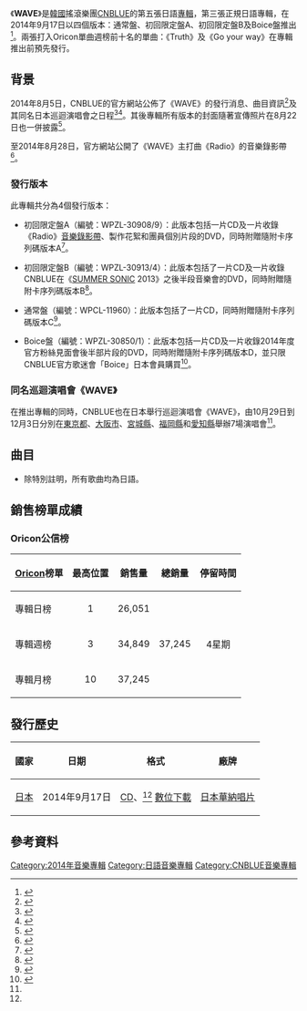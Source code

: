 {{Infobox album <!-- See Wikipedia:WikiProject Albums -->
| Name        = WAVE
| Type        = 錄音室專輯
| Artist      = [[CNBLUE|CNBLUE]]
| Cover       = CNBLUE WAVE.jpg
| Border      = 
| Caption     = 通常盤封面
| Released    = {{Start date|2014|9|17}}
| Recorded    = 2013年－2014年
| Genre       = [[日語流行音樂|日語流行音樂]]
| Length      = 37:36
| Label       = [[日本華納音樂|日本華納唱片]]
| Language    = [[日語|日語]]、[[英語|英語]]
| Producer    = 
| Chart position = * 日榜最高排名第1位<ref name="Oricon1">{{cite web|title=CN Blue Ranks No. 1 on Oricon with Japanese Album ‘Wave’|url=http://mwave.interest.me/enewsworld/en/article/76203/cnblue-tops-oricon-chart-with-japanese-album|work=Mnet News|date=2014年9月18日|accessdate=2014年9月22日|language=en|archive-url=https://web.archive.org/web/20150202154310/http://mwave.interest.me/enewsworld/en/article/76203/cnblue-tops-oricon-chart-with-japanese-album|archive-date=2015年2月2日|dead-url=yes}}</ref><small>（[[Oricon公信榜|Oricon]]）</small>
| Last album  = [[BLUE_HITS_FOR_ASIA|BLUE HITS FOR ASIA]]<br>（2014年）
| This album  = '''WAVE'''<br>（2014年）
| Next album  = [[美好的一天|美好的一天]]<br>（[[鄭容和|容和]]，2015年）
| Misc        = {{singles
  | Promo          = yes
  | Name           = WAVE
  | Type           = studio
  | Single 1       = [[Truth_(CNBLUE單曲)|Truth]]
  | Single 1 date  = {{Start date|2014|4|23}}
  | Single 2       = [[Go_your_way|Go your way]]
  | Single 2 date  = {{Start date|2014|8|20}}
  }}
}}

《'''WAVE'''》是[[韓國|韓國]]搖滾樂團[[CNBLUE|CNBLUE]]的第五張日語[[專輯|專輯]]，第三張正規日語專輯，在2014年9月17日以四個版本：通常盤、初回限定盤A、初回限定盤B及Boice盤推出<ref name=release>{{cite web|url=http://www.oricon.co.jp/prof/artist/488826/products/music/1093295/1/|title=「ＷＡＶＥ」 ＣＮＢＬＵＥ│オリコン芸能人事典-ORICON STYLE|date=|work=|publisher=[[Oricon|Oricon]]|accessdate=2014-08-23|language=ja}}</ref>。兩張打入Oricon單曲週榜前十名的單曲：《Truth》及《Go your way》在專輯推出前預先發行。

==背景==
2014年8月5日，CNBLUE的官方網站公佈了《WAVE》的發行消息、曲目資訊<ref name="list">{{cite web|title=CNBLUE ニューアルバム「WAVE」9月17日（水）発売決定！|url=http://cnblue-official.jp/news/detail.php?id=1012942|date=2014-08-05|accessdate=2014-08-23|language=ja|archive-date=2022-04-22|archive-url=https://web.archive.org/web/20220422013153/https://www.cnblue-official.jp/news/detail.php?id=1012942}}</ref>及其同名日本巡迴演唱會之日程<ref name="tor">{{cite web|title=CNBLUE 2014 ARENA TOUR “WAVE” 開催決定＆FC先行受付詳細発表！|url=http://cnblue-official.jp/news/detail.php?id=1012941|date=2014-08-05|accessdate=2014-08-23|language=ja|archive-date=2022-04-22|archive-url=https://web.archive.org/web/20220422013156/https://www.cnblue-official.jp/news/detail.php?id=1012941}}</ref><ref>{{cite web|url=http://natalie.mu/music/news/122984|title=CNBLUE新作「WAVE」、アリーナツアーも|date=2014-08-06|work=|publisher=[[Natalie_(網站)|Natalie.mu]]|accessdate=2014-08-23|language=ja|archive-date=2022-04-22|archive-url=https://web.archive.org/web/20220422013154/https://natalie.mu/music/news/122984}}</ref>。其後專輯所有版本的封面隨著宣傳照片在8月22日也一併披露<ref>{{cite web|title=CNBLUE ニューアルバム『WAVE』 ジャケット、最新アーティスト写真公開|url=http://cnblue-official.jp/news/detail.php?id=1013466|date=2014-08-22|accessdate=2014-08-23|language=ja|archive-date=2022-04-22|archive-url=https://web.archive.org/web/20220422013153/https://www.cnblue-official.jp/news/detail.php?id=1013466}}</ref>。

至2014年8月28日，官方網站公開了《WAVE》主打曲《Radio》的音樂錄影帶<ref>{{cite web|title=9月17日発売 ニューアルバム「WAVE」リードトラック「Radio」MV解禁! & 購入応募特典サイン会詳細決定！！|url=http://cnblue-official.jp/news/detail.php?id=1013607|date=2014-08-22|accessdate=2014-08-28|language=ja|archive-date=2022-04-22|archive-url=https://web.archive.org/web/20220422013153/https://www.cnblue-official.jp/news/detail.php?id=1013607}}</ref>。

===發行版本===
此專輯共分為4個發行版本：

*初回限定盤A（編號：WPZL-30908/9）：此版本包括一片CD及一片收錄《Radio》[[音樂錄影帶|音樂錄影帶]]、製作花絮和團員個別片段的DVD，同時附贈隨附卡序列碼版本A<ref name="spa">{{cite web|url=http://wmg.jp/artist/cnblue/WPZL000030908.html|title=CNBLUE 「WAVE（初回限定盤A）」 / Warner Music Japan|date=|work=|publisher=[[日本華納音樂|日本華納音樂]]|accessdate=2014-08-23|language=ja|archive-url=https://web.archive.org/web/20140921042800/http://wmg.jp/artist/cnblue/WPZL000030908.html|archive-date=2014-09-21|dead-url=yes}}</ref>。

*初回限定盤B（編號：WPZL-30913/4）：此版本包括了一片CD及一片收錄CNBLUE在《[[SUMMER_SONIC|SUMMER SONIC]] 2013》之後半段音樂會的DVD，同時附贈隨附卡序列碼版本B<ref name="spb">{{cite web|url=http://wmg.jp/artist/cnblue/WPZL000030913.html|title=CNBLUE 「WAVE（初回限定盤B）」 / Warner Music Japan|date=|work=|publisher=[[日本華納音樂|日本華納音樂]]|accessdate=2014-08-23|language=ja|archive-url=https://web.archive.org/web/20140921042805/http://wmg.jp/artist/cnblue/WPZL000030913.html|archive-date=2014-09-21|dead-url=yes}}</ref>。

*通常盤（編號：WPCL-11960）：此版本包括了一片CD，同時附贈隨附卡序列碼版本C<ref name="regular">{{cite web|url=http://wmg.jp/artist/cnblue/WPCL000011960.html|title=CNBLUE 「WAVE（通常盤）」 / Warner Music Japan|date=|work=|publisher=[[日本華納音樂|日本華納音樂]]|accessdate=2014-08-23|language=ja|archive-url=https://web.archive.org/web/20140921042755/http://wmg.jp/artist/cnblue/WPCL000011960.html|archive-date=2014-09-21|dead-url=yes}}</ref>。

*Boice盤（編號：WPZL-30850/1）：此版本包括一片CD及一片收錄2014年度官方粉絲見面會後半部片段的DVD，同時附贈隨附卡序列碼版本D，並只限CNBLUE官方歌迷會「Boice」日本會員購買<ref name="Boice">{{cite web|url=http://wmg.jp/artist/cnblue/WPZL000030934.html|title=CNBLUE 「WAVE（Boice盤）」 / Warner Music Japan|date=|work=|publisher=[[日本華納音樂|日本華納音樂]]|accessdate=2014-08-23|language=ja|archive-url=https://web.archive.org/web/20140911060938/http://wmg.jp/artist/cnblue/WPZL000030934.html|archive-date=2014-09-11|dead-url=yes}}</ref>。

===同名巡迴演唱會《WAVE》===
在推出專輯的同時，CNBLUE也在日本舉行巡迴演唱會《WAVE》，由10月29日到12月3日分別在[[東京都|東京都]]、[[大阪市|大阪市]]、[[宮城縣|宮城縣]]、[[福岡縣|福岡縣]]和[[愛知縣|愛知縣]]舉辦7場演唱會<ref name="tor"/>。

==曲目==
*除特別註明，所有歌曲均為日語。
{{tracklist
| collapsed       = no
| headline        = 基本曲目<ref name="list"/><ref name=tracklist>{{cite web|url=http://www.amazon.co.jp/WAVE-%E9%80%9A%E5%B8%B8%E7%9B%A4-CNBLUE/dp/B00MFKVB4W|title=Amazon.co.jp： WAVE(通常盤): 音楽|date=|work=|publisher=[[Amazon.com|Amazon Japan]]|accessdate=2014-08-23|language=ja|archive-date=2022-04-22|archive-url=https://web.archive.org/web/20220422013157/https://www.amazon.co.jp/WAVE-%E9%80%9A%E5%B8%B8%E7%9B%A4-CNBLUE/dp/B00MFKVB4W}}</ref>
| total_length    = 37:36

| title1          = Intro
| note1           = 純音樂
| music1          = [[鄭容和|鄭容和]]<br>{{link-ko|李鎮浩 (歌手)|이진호 (1986년)|李鎮浩}}（{{lang|ko|이진호}}）<br>[[崔載烈|崔載烈]]（{{lang|ko|최재열}}）
| lyrics1         = 
| arranger1       = 李鎮浩<br>崔載烈
| producer1       = 
| length1         = 1:11

| title2          = Radio
| music2          = 鄭容和<br>李鎮浩<br>崔載烈
| lyrics2         = 鄭容和<br>[[miwa*|miwa*]]
| arranger2       = [[三浦友和_(音樂人)|三浦友和]]<br>{{link-ja|井上順|井上順}}
| producer2       = 
| length2         = 4:14

| title3          = [[Go_your_way|Go your way]]
| music3          = 鄭容和<br>李鎮浩<br>崔載烈
| lyrics3         = 鄭容和<br>miwa*
| arranger3       = 李鎮浩<br>崔載烈
| producer3       = 
| length3         = 3:20

| title4          = [[Truth_(CNBLUE單曲)|Truth]]
| music4          = 鄭容和<br>[[Ryo|Ryo]]<br>[[李相浩|李相浩]]（{{lang|ko|이상호}}）
| lyrics4         = 鄭容和<br>[[miwa*|miwa*]]
| arranger4       = 李相浩
| producer4       = Ryo<br>李相浩
| length4         = 3:39

| title5          = Foxy
| music5          = [[李宗泫|李宗泫]]<br>李鎮浩<br>崔載烈
| lyrics5         = 李宗泫<br>[[Kosuke_Oba|Kosuke Oba]]
| arranger5       = [[渡邊泰司|渡邊泰司]]
| producer5       = 
| length5         = 3:15

| title6          = lonely night
| note6           = 英語
| music6          = 鄭容和<br>李鎮浩<br>崔載烈
| lyrics6         = 鄭容和
| arranger6       = 李鎮浩<br>崔載烈
| producer6       = 
| length6         = 3:23

| title7          = Still
| music7          = 鄭容和<br>Ryo
| lyrics7         = 鄭容和<br>miwa*
| arranger7       = {{link-ja|島田直|CHOKKAKU}}
| producer7       = 
| length7         = 4:13

| title8          = Paradise
| note8           = 英語
| music8          = 李宗泫
| lyrics8         = 李宗泫
| arranger8       = 李鎮浩<br>崔載烈
| producer8       = 
| length8         = 3:59

| title9          = Angel
| note9           = 英語
| music9          = 鄭容和<br>李鎮浩<br>崔載烈
| lyrics9         = 鄭容和
| arranger9       = 李鎮浩<br>崔載烈
| producer9       = 
| length9         = 3:27

| title10         = Control
| note10          = 英語
| music10         = 鄭容和<br>李鎮浩<br>崔載烈
| lyrics10        = 鄭容和
| arranger10      = 李鎮浩<br>崔載烈
| producer10      = 
| length10        = 3:14

| title11         = How awesome
| note11          = 英語
| music11         = 李宗泫<br>李鎮浩<br>崔載烈
| lyrics11        = 李宗泫
| arranger11      = 李鎮浩<br>崔載烈
| producer11      = 
| length11        = 3:34
}}
{{tracklist
| collapsed       = yes
| headline        = DVD <small>（初回限定盤A）：<ref name=spa />
| total_length    = 
| title1          = Radio
| note1           = [[音樂錄影帶|音樂錄影帶]]
| title2          = Radio
| note2           = 音樂錄影帶 - 幕後片段
| title3          = Radio
| note3           = 音樂錄影帶 - 團員個別片段
}}
{{tracklist
| collapsed       = yes
| headline        = DVD <small>（初回限定盤B）：《[[SUMMER_SONIC|SUMMER SONIC]] 2013》（後半部）</small><ref name=spb/>
| total_length    = 
| title1          = Coffee shop
| note1           = 韓語
| title2          = I'm sorry
| note2           = 韓語
| title3          = [[Lady_(CNBLUE單曲)|Lady]]
| title4          = 《SUMMER SONIC 2013》幕後片段
}}
{{tracklist
| collapsed       = yes
| headline        = DVD<small>（BOICE限定盤）：2014年度官方粉絲見面會（後半部）</small><ref name=Boice/>
| title1          = Truth
| title2          = I'm sorry
| note2           = 韓語
| title3          = Lady
}}

==銷售榜單成績==
===Oricon公信榜===
{| class="wikitable" style="width:500px;"
|-
! style="text-align:center;"|[[Oricon|Oricon]]榜單
! style="text-align:center;"|最高位置
! style="text-align:center;"|銷售量
! style="text-align:center;"|總銷量
! style="text-align:center;"|停留時間
|-
|align="left"|專輯日榜
| style="text-align:center;"| 1
| style="text-align:center;" rowspan="1"| 26,051
| style="text-align:center;" rowspan="3"| 37,245
| style="text-align:center;" rowspan="3"| 4星期
|-
|align="left"|專輯週榜
| style="text-align:center;"| 3
| style="text-align:center;" rowspan="1"| 34,849
|-
|align="left"|專輯月榜
| style="text-align:center;"| 10
| style="text-align:center;" rowspan="1"| 37,245
|}

==發行歷史==
{| class="wikitable plainrowheaders"
|-
! scope="col"| 國家 !! 日期 !! 格式 !! 廠牌
|-
! scope="row" rowspan="1"| [[日本|日本]]
| 2014年9月17日
| [[CD|CD]]、<ref name=release /> [[數位音樂下載|數位下載]]
| [[日本華納音樂|日本華納唱片]]
|}

==參考資料==
{{reflist}}

{{CNBLUE}}

[[Category:2014年音樂專輯|Category:2014年音樂專輯]]
[[Category:日語音樂專輯|Category:日語音樂專輯]]
[[Category:CNBLUE音樂專輯|Category:CNBLUE音樂專輯]]
